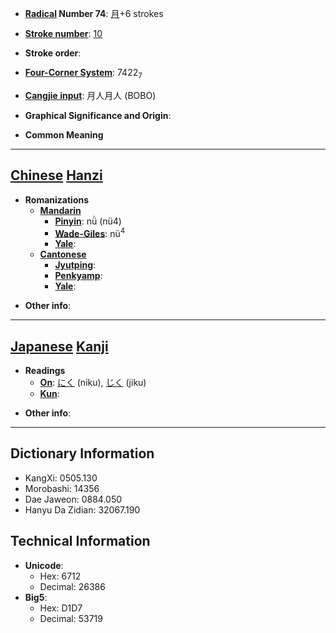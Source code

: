 * '''[[Wiktionary:Chinese radical index| Radical]] Number 74''': [[Wiktionary:Chinese radical index 月|月]]+6 strokes

* '''[[Wiktionary:Chinese total strokes index|Stroke number]]''': [[Wiktionary:Chinese total strokes index 10|10]]

* '''Stroke order''': 

* '''[[Wiktionary:Chinese four corner index|Four-Corner System]]''': 7422<sub>7</sub>

* '''[[Wiktionary:Chinese Cangjie index|Cangjie input]]''': 月人月人 (BOBO)

* '''Graphical Significance and Origin''': 

* '''Common Meaning'''

----

== [[Chinese]] [[Hanzi]] ==

* '''Romanizations'''
** '''[[Mandarin]]'''
*** '''[[Pinyin]]''': nǜ (nü4)
*** '''[[Wade-Giles]]''': nü<sup>4</sup>
*** '''[[Yale]]''': 
** '''[[Cantonese]]'''
*** '''[[Jyutping]]''':
*** '''[[Penkyamp]]''': 
*** '''[[Yale]]''': 

* '''Other info''': 

----

== [[Japanese]] [[Kanji]] ==

* '''Readings'''
** '''[[On]]''': [[にく]] (niku), [[じく]] (jiku)
** '''[[Kun]]''': 

* '''Other info''':  

----

== Dictionary Information ==

* KangXi: 0505.130
* Morobashi: 14356
* Dae Jaweon: 0884.050
* Hanyu Da Zidian: 32067.190

== Technical Information ==

* '''Unicode''':
** Hex: 6712
** Decimal: 26386
* '''Big5''':
** Hex: D1D7
** Decimal: 53719